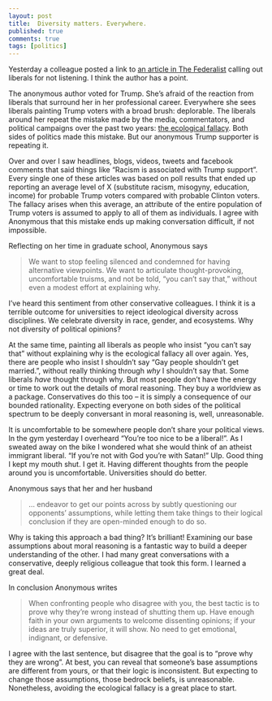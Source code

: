```yaml
--- 
layout: post 
title:  Diversity matters. Everywhere. 
published: true 
comments: true
tags: [politics] 
---
```


Yesterday a colleague posted a link to [an article in The Federalist](http://thefederalist.com/2016/11/18/liberals-should-stop-ranting-and-seek-out-silent-trump-voters-like-me/) calling out liberals for not listening. I think the author has a point.

The anonymous author voted for Trump. She's afraid of the reaction from liberals that surround her in her professional career. Everywhere she sees liberals painting Trump voters with a broad brush: deplorable. The liberals around her repeat the mistake made by the media, commentators, and political campaigns over the past two years: [the ecological fallacy](https://en.wikipedia.org/wiki/Ecological_fallacy). Both sides of politics made this mistake. But our anonymous Trump supporter is repeating it.

Over and over I saw headlines, blogs, videos, tweets and facebook comments that said things like "Racism is associated with Trump support". Every single one of these articles was based on poll results that ended up reporting an average level of X (substitute racism, misogyny, education, income) for probable Trump voters compared with probable Clinton voters. The fallacy arises when this average, an attribute of the entire population of Trump voters is assumed to apply to all of them as individuals. I agree with Anonymous that this mistake ends up making conversation difficult, if not impossible.

Reflecting on her time in graduate school, Anonymous says

> We want to stop feeling silenced and condemned for having alternative viewpoints. We want to articulate thought-provoking, uncomfortable truisms, and not be told, “you can’t say that,” without even a modest effort at explaining why.

I've heard this sentiment from other conservative colleagues. I think it is a terrible outcome for universities to reject ideological diversity across disciplines. We celebrate diversity in race, gender, and ecosystems. Why not diversity of political opinions?

At the same time, painting all liberals as people who insist "you can't say that" without explaining why is the ecological fallacy all over again. Yes, there are people who insist I shouldn't say "Gay people shouldn't get married.", without really thinking through *why* I shouldn't say that. Some liberals *have* thought through why. But most people don't have the energy or time to work out the details of moral reasoning. They buy a worldview as a package. Conservatives do this too -- it is simply a consequence of our bounded rationality. Expecting everyone on both sides of the political spectrum to be deeply conversant in moral reasoning is, well, unreasonable. 

It is uncomfortable to be somewhere people don't share your political views. In the gym yesterday I overheard "You're too nice to be a liberal!". As I sweated away on the bike I wondered what she would think of an atheist immigrant liberal. "If you're not with God you're with Satan!" Ulp. Good thing I kept my mouth shut. I get it. Having different thoughts from the people around you is uncomfortable. Universities should do better. 

Anonymous says that her and her husband

> ... endeavor to get our points across by subtly questioning our opponents’ assumptions, while letting them take things to their logical conclusion if they are open-minded enough to do so.

Why is taking this approach a bad thing? It's brilliant! Examining our base assumptions about moral reasoning is a fantastic way to build a deeper understanding of the other. I had many great conversations with a conservative, deeply religious colleague that took this form. I learned a great deal.

In conclusion Anonymous writes

> When confronting people who disagree with you, the best tactic is to prove why they’re wrong instead of shutting them up. Have enough faith in your own arguments to welcome dissenting opinions; if your ideas are truly superior, it will show. No need to get emotional, indignant, or defensive. 

I agree with the last sentence, but disagree that the goal is to "prove why they are wrong". At best, you can reveal that someone's base assumptions are different from yours, or that their logic is inconsistent. But expecting to change those assumptions, those bedrock beliefs, is unreasonable. Nonetheless, avoiding the ecological fallacy is a great place to start.